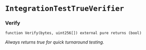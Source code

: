 # `IntegrationTestTrueVerifier`

### Verify

```solidity
function Verify(bytes, uint256[]) external pure returns (bool)
```

_Always returns true for quick turnaround testing._

